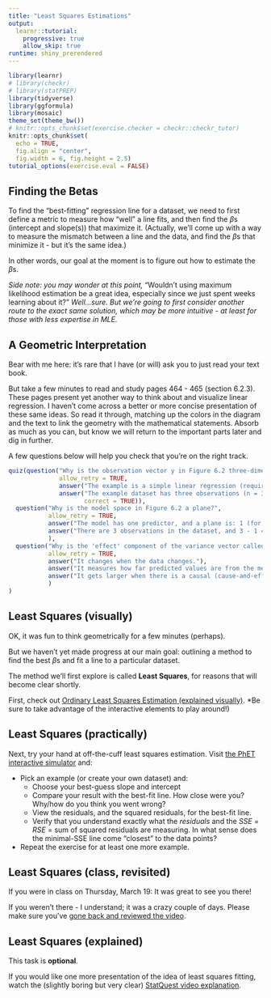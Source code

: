 ```yaml
---
title: "Least Squares Estimations"
output: 
  learnr::tutorial:
    progressive: true
    allow_skip: true
runtime: shiny_prerendered
---
```


```r
library(learnr)
# library(checkr)
# library(statPREP)
library(tidyverse)
library(ggformula)
library(mosaic)
theme_set(theme_bw())
# knitr::opts_chunk$set(exercise.checker = checkr::checkr_tutor)
knitr::opts_chunk$set(
  echo = TRUE,
  fig.align = "center",
  fig.width = 6, fig.height = 2.5)
tutorial_options(exercise.eval = FALSE)
```


<style type="text/css">
  span.boxed {
    border:5px solid gray;
    border-radius:10px;
    padding: 5px;
  }
span.invboxed {
  border:5px solid gray;
  padding: 5px;
  border-radius:10px;
  color: white;
}

table, td, th { border:0px; }

/* cellpadding */
  th, td { padding: 5px; }

</style>

## Finding the Betas
To find the "best-fitting" regression line for a dataset, we need to first define a metric to measure how "well" a line fits, and then find the $\beta$s (intercept and slope(s)) that maximize it. (Actually, we'll come up with a way to measure the mismatch between a line and the data, and find the $\beta$s that minimize it - but it's the same idea.)

In other words, our goal at the moment is to figure out how to estimate the $\beta$s.

*Side note: you may wonder at this point,* "Wouldn't using maximum likelihood estimation be a great idea, especially since we just spent weeks learning about it?" *Well...sure. But we're going to first consider another route to the exact same solution, which may be more intuitive - at least for those with less expertise in MLE.*

## A Geometric Interpretation
Bear with me here: it's rare that I have (or will) ask you to just read your text book.

But take a few minutes to read and study pages 464 - 465 (section 6.2.3). These pages present yet another way to think about and visualize linear regression.  I haven't come across a better or more concise presentation of these same ideas. So read it through, matching up the colors in the diagram and the text to link the geometry with the mathematical statements. Absorb as much as you can, but know we will return to the important parts later and dig in further.

A few questions below will help you check that you're on the right track.

```r
quiz(question("Why is the observation vector y in Figure 6.2 three-dimensional?",
              allow_retry = TRUE,
              answer("The example is a simple linear regression (requires estimation of 2 items: a slope and one predictor)"),
              answer("The example dataset has three observations (n = 3)",
                     correct = TRUE)),
  question("Why is the model space in Figure 6.2 a plane?",
           allow_retry = TRUE,
           answer("The model has one predictor, and a plane is: 1 (for the predictor) + 1 (for the intercept) = 2 dimensional", correct = TRUE),
           answer("There are 3 observations in the dataset, and 3 - 1 = 2.")
           ),
  question("Why is the 'effect' component of the variance vector called that?",
           allow_retry = TRUE,
           answer("It changes when the data changes."),
           answer("It measures how far predicted values are from the mean; and when this value is big compared to the residuals, the model is 'effective' (good) at explaining the data.", correct = TRUE),
           answer("It gets larger when there is a causal (cause-and-effect) relationship between predictor(s) and response")
           )
)
```

## Least Squares (visually)
OK, it was fun to think geometrically for a few minutes (perhaps).

But we haven't yet made progress at our main goal: outlining a method to find the best $\beta$s and fit a line to a particular dataset.

The method we'll first explore is called **Least Squares**, for reasons that will become clear shortly.

First, check out [Ordinary Least Squares Estimation (explained visually)](https://setosa.io/ev/ordinary-least-squares-regression/). *Be sure to take advantage of the interactive elements to play around!)

## Least Squares (practically)
Next, try your hand at off-the-cuff least squares estimation. Visit [the PhET interactive simulator](https://phet.colorado.edu/sims/html/least-squares-regression/latest/least-squares-regression_en.html) and:

- Pick an example (or create your own dataset) and:
  - Choose your best-guess slope and intercept
  - Compare your result with the best-fit line. How close were you? Why/how do you think you went wrong?
  - View the residuals, and the squared residuals, for the best-fit line.
  - Verify that you understand exactly what the *residuals* and the *SSE* = *RSE* = sum of squared residuals are measuring. In what sense does the minimal-SSE line come "closest" to the data points?
- Repeat the exercise for at least one more example.

## Least Squares (class, revisited)
If you were in class on Thursday, March 19: It was great to see you there!

If you weren't there - I understand; it was a crazy couple of days. Please make sure you've [gone back and reviewed the video](https://moodle.calvin.edu/mod/page/view.php?id=993617).

## Least Squares (explained)
This task is **optional**.

If you would like one more presentation of the idea of least squares fitting, watch the (slightly boring but very clear) [StatQuest video explanation](https://www.youtube.com/watch?v=PaFPbb66DxQ).